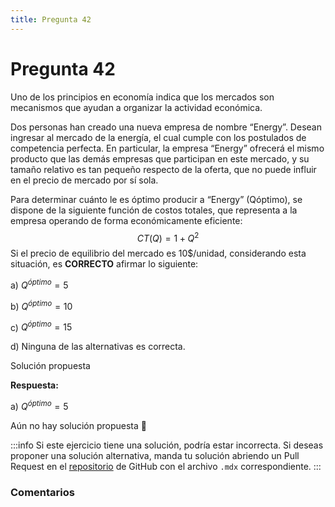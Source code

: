 ```yaml
---
title: Pregunta 42
---
```



# Pregunta 42

<div className="exercise">
Uno de los principios en economía indica que los mercados son mecanismos que ayudan a organizar
la actividad económica.

Dos personas han creado una nueva empresa de nombre “Energy”. Desean ingresar al mercado de
la energía, el cual cumple con los postulados de competencia perfecta. En particular, la empresa
“Energy” ofrecerá el mismo producto que las demás empresas que participan en este mercado, y su
tamaño relativo es tan pequeño respecto de la oferta, que no puede influir en el precio de mercado
por sí sola.

Para determinar cuánto le es óptimo producir a “Energy” (Qóptimo), se dispone de la siguiente función
de costos totales, que representa a la empresa operando de forma económicamente eficiente:
$$
CT(Q)= 1+Q^2
$$
Si el precio de equilibrio del mercado es 10\$/unidad, considerando esta situación, es **CORRECTO**
afirmar lo siguiente:

a) $Q^{óptimo}=5$

b) $Q^{óptimo}=10$

c) $Q^{óptimo}=15$

d) Ninguna de las alternativas es correcta.

</div>

<MDXDetails>
<summary>Solución propuesta</summary>

<div className="exercise">

**Respuesta:**

a) $Q^{óptimo}=5$

Aún no hay solución propuesta 🥲
</div>

:::info
Si este ejercicio tiene una solución, podría estar incorrecta. Si deseas proponer una solución alternativa, manda tu solución abriendo
un Pull Request en el [repositorio](https://github.com/crow-rojas/apuntes-fundamentals/pulls) de GitHub con el archivo
`.mdx` correspondiente.
:::

</MDXDetails>

### Comentarios

<Disqus
  url="https://crow-rojas.github.io/apuntes-fundamentals/docs/engineering/economics/exercises/2024-2/p40"
  identifier="docs/engineering/economics/exercises/2024-2/p40"
  title="2024-2 Economia - Pregunta 40"
/>
